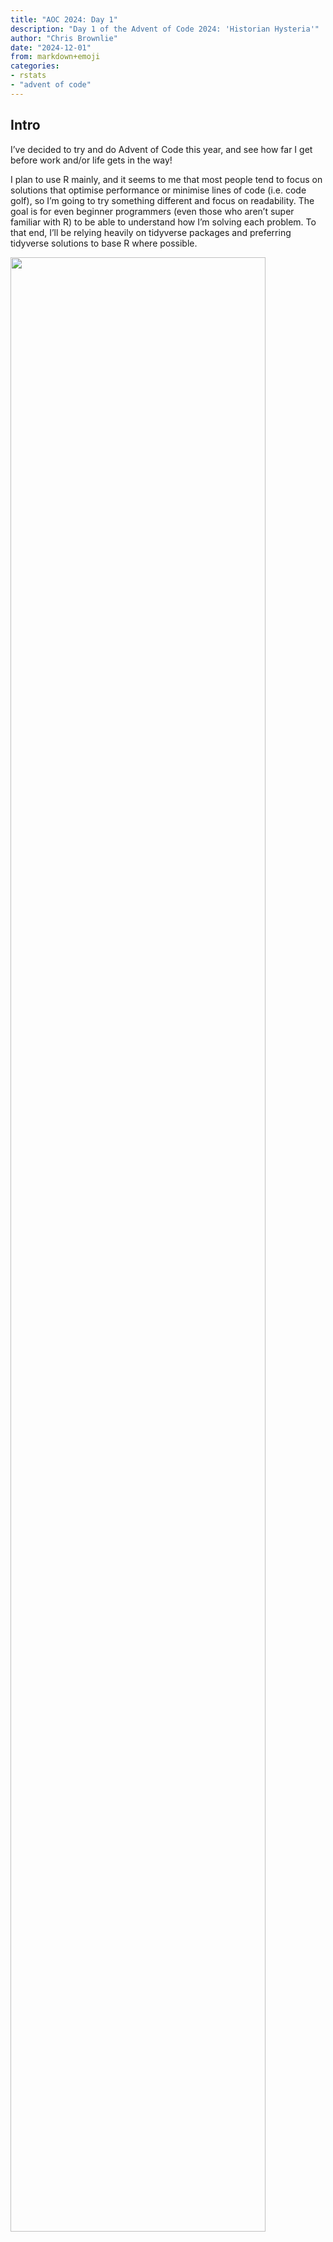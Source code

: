 ```yaml
---
title: "AOC 2024: Day 1"
description: "Day 1 of the Advent of Code 2024: 'Historian Hysteria'"
author: "Chris Brownlie"
date: "2024-12-01"
from: markdown+emoji
categories:
- rstats
- "advent of code"
---
```


## Intro

I've decided to try and do Advent of Code this year, and see how far I get before
work and/or life gets in the way!

I plan to use R mainly, and it seems to me that most people tend to focus on
solutions that optimise performance or minimise lines of code (i.e. code golf),
so I'm going to try something different and focus on readability. The goal is for even 
beginner programmers (even those who aren't super familiar with R) to be able to 
understand how I'm solving each problem. To that end, I'll be relying heavily
on tidyverse packages and preferring tidyverse solutions to base R where
possible.

![](/assets/advent_of_code.png){height=90% width=90% fig-align=center fig-alt="Logo for Advent of Code"}

## Day 1: Historian Hysteria

The Chief Historian is always present for the big Christmas sleigh launch, but nobody has seen him in months! Last anyone heard, he was visiting locations that are historically significant to the North Pole; a group of Senior Historians has asked you to accompany them as they check the places they think he was most likely to visit.

As each location is checked, they will mark it on their list with a star. They figure the Chief Historian must be in one of the first fifty places they'll look, so in order to save Christmas, you need to help them get fifty stars on their list before Santa takes off on December 25th.

Collect stars by solving puzzles. Two puzzles will be made available on each day in the Advent calendar; the second puzzle is unlocked when you complete the first. Each puzzle grants one star. Good luck!

You haven't even left yet and the group of Elvish Senior Historians has already hit a problem: their list of locations to check is currently empty. Eventually, someone decides that the best place to check first would be the Chief Historian's office.

Upon pouring into the office, everyone confirms that the Chief Historian is indeed nowhere to be found. Instead, the Elves discover an assortment of notes and lists of historically significant locations! This seems to be the planning the Chief Historian was doing before he left. Perhaps these notes can be used to determine which locations to search?

Throughout the Chief's office, the historically significant locations are listed not by name but by a unique number called the location ID. To make sure they don't miss anything, The Historians split into two groups, each searching the office and trying to create their own complete list of location IDs.

There's just one problem: by holding the two lists up side by side (your puzzle input), it quickly becomes clear that the lists aren't very similar. Maybe you can help The Historians reconcile their lists?

For example:

```
3   4
4   3
2   5
1   3
3   9
3   3
```

Maybe the lists are only off by a small amount! To find out, pair up the numbers and measure how far apart they are. Pair up the smallest number in the left list with the smallest number in the right list, then the second-smallest left number with the second-smallest right number, and so on.

Within each pair, figure out how far apart the two numbers are; you'll need to add up all of those distances. For example, if you pair up a 3 from the left list with a 7 from the right list, the distance apart is 4; if you pair up a 9 with a 3, the distance apart is 6.

In the example list above, the pairs and distances would be as follows:

- The smallest number in the left list is 1, and the smallest number in the right list is 3. The distance between them is 2.
- The second-smallest number in the left list is 2, and the second-smallest number in the right list is another 3. The distance between them is 1.
- The third-smallest number in both lists is 3, so the distance between them is 0.
- The next numbers to pair up are 3 and 4, a distance of 1.
- The fifth-smallest numbers in each list are 3 and 5, a distance of 2.
- Finally, the largest number in the left list is 4, while the largest number in the right list is 9; these are a distance 5 apart.

To find the total distance between the left list and the right list, add up the distances between all of the pairs you found. In the example above, this is 2 + 1 + 0 + 1 + 2 + 5, a total distance of 11!

Your actual left and right lists contain many location IDs. What is the total distance between your lists?

```r
# Load dplyr for data manipulation
library(dplyr, warn.conflicts = FALSE)

# Read input
input <- readr::read_delim("input",
                           col_names = c("left", "right"),
                           col_types = list("i", "i"),
                           delim = "   ")

# Sort left and right lists then bind together
solution <- bind_cols(
  left = sort(input$left),
  right = sort(input$right)
) |>
  # Calculate distance between each pair then sum
  mutate(distance = abs(left-right)) |>
  pull(distance) |>
  sum()

solution
```

Success! :star:

## Part Two

Your analysis only confirmed what everyone feared: the two lists of location IDs are indeed very different.

Or are they?

The Historians can't agree on which group made the mistakes or how to read most of the Chief's handwriting, but in the commotion you notice an interesting detail: a lot of location IDs appear in both lists! Maybe the other numbers aren't location IDs at all but rather misinterpreted handwriting.

This time, you'll need to figure out exactly how often each number from the left list appears in the right list. Calculate a total similarity score by adding up each number in the left list after multiplying it by the number of times that number appears in the right list.

Here are the same example lists again:

```
3   4
4   3
2   5
1   3
3   9
3   3
```

For these example lists, here is the process of finding the similarity score:
- The first number in the left list is 3. It appears in the right list three times, so the similarity score increases by 3 * 3 = 9.
- The second number in the left list is 4. It appears in the right list once, so the similarity score increases by 4 * 1 = 4.
- The third number in the left list is 2. It does not appear in the right list, so the similarity score does not increase (2 * 0 = 0).
- The fourth number, 1, also does not appear in the right list.
- The fifth number, 3, appears in the right list three times; the similarity score increases by 9.
- The last number, 3, appears in the right list three times; the similarity score again increases by 9.

So, for these example lists, the similarity score at the end of this process is 31 (9 + 4 + 0 + 0 + 9 + 9).

Once again consider your left and right lists. What is their similarity score?

```r
# Take the left list
solution_2 <- input |>
  select(left) |>
  mutate(
    # Count how many times each element appears in the right list
    n_occurrences = purrr::map_int(left, \(id) sum(input$right == id)),
    
    # Multiply by the number itself to get a similiarity score
    sim_score = left * n_occurrences
  ) |>
  pull(sim_score) |>
  sum()

solution_2
```

Success! :star:
